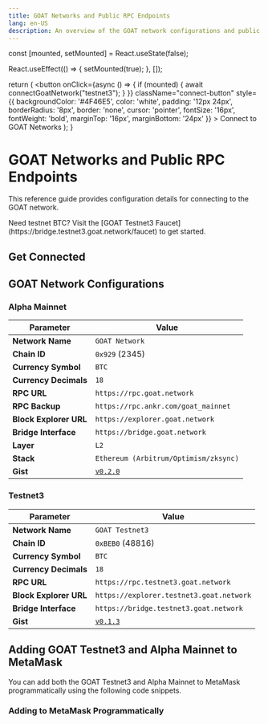 ```yaml
---
title: GOAT Networks and Public RPC Endpoints
lang: en-US
description: An overview of the GOAT network configurations and public RPC endpoints.
---
```



  const [mounted, setMounted] = React.useState(false);

  React.useEffect(() => {
    setMounted(true);
  }, []);

  return (
    <button
      onClick={async () => {
        if (mounted) {
          await connectGoatNetwork("testnet3");
        }
      }}
      className="connect-button"
      style={{
        backgroundColor: '#4F46E5',
        color: 'white',
        padding: '12px 24px',
        borderRadius: '8px',
        border: 'none',
        cursor: 'pointer',
        fontSize: '16px',
        fontWeight: 'bold',
        marginTop: '16px',
        marginBottom: '24px'
      }}
    >
      Connect to GOAT Networks
    </button>
  );
}

# GOAT Networks and Public RPC Endpoints

This reference guide provides configuration details for connecting to the GOAT network.

<Callout type="info">
  Need testnet BTC? Visit the [GOAT Testnet3 Faucet](https://bridge.testnet3.goat.network/faucet) to get started.
</Callout>

## Get Connected

<ConnectButton />

## GOAT Network Configurations

### Alpha Mainnet

| Parameter              | Value                                         |
|------------------------|-----------------------------------------------|
| **Network Name**       | `GOAT Network`                                |
| **Chain ID**           | `0x929` (2345)                                |
| **Currency Symbol**    | `BTC`                                         |
| **Currency Decimals**  | `18`                                          |
| **RPC URL**            | `https://rpc.goat.network`                    |
| **RPC Backup**         | `https://rpc.ankr.com/goat_mainnet`           |
| **Block Explorer URL** | `https://explorer.goat.network`               |
| **Bridge Interface**   | `https://bridge.goat.network`                 |
| **Layer**              | `L2`                                          |
| **Stack**              | `Ethereum (Arbitrum/Optimism/zksync)`         |
| **Gist**               | [`v0.2.0`](https://github.com/GOATNetwork/goat/releases/tag/v0.2.0) |

### Testnet3

| Parameter              | Value                                         |
|------------------------|-----------------------------------------------|
| **Network Name**       | `GOAT Testnet3`                               |
| **Chain ID**           | `0xBEB0` (48816)                              |
| **Currency Symbol**    | `BTC`                                         |
| **Currency Decimals**  | `18`                                          |
| **RPC URL**            | `https://rpc.testnet3.goat.network`           |
| **Block Explorer URL** | `https://explorer.testnet3.goat.network`      |
| **Bridge Interface**   | `https://bridge.testnet3.goat.network`        |
| **Gist**               | [`v0.1.3`](https://github.com/GOATNetwork/goat/releases/tag/v0.1.3) |

## Adding GOAT Testnet3 and Alpha Mainnet to MetaMask

You can add both the GOAT Testnet3 and Alpha Mainnet to MetaMask programmatically using the following code snippets.

### Adding to MetaMask Programmatically 